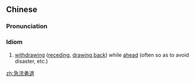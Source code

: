 ==Chinese==
{{zh-forms|type=22}}

===Pronunciation===
{{zh-pron
|m=jíliúyǒngtuì
|c=gap1 lau4 jung5 teoi3
|cat=cy
}}

===Idiom===
{{zh-idiom}}

# [[withdraw]]ing ([[recede|receding]], [[draw back|drawing back]]) while [[ahead]] (often so as to avoid disaster, etc.)
#: {{zh-x|@^山口 @^百惠 的 急流勇退|Momoe Yamaguchi's '''retirement at the height of her career'''}}

[[zh:急流勇退]]